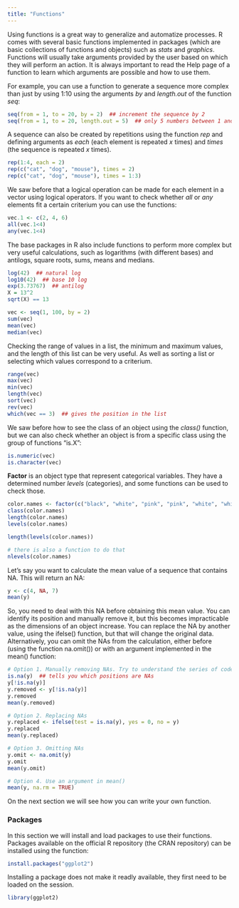 ```yaml
---
title: "Functions"
---
```


Using functions is a great way to generalize and automatize processes. R comes with several basic functions implemented in packages (which are basic collections of functions and objects) such as *stats* and *graphics*. Functions will usually take arguments provided by the user based on which they will perform an action. It is always important to read the Help page of a function to learn which arguments are possible and how to use them.

For example, you can use a function to generate a sequence more complex than just by using 1:10 using the arguments *by* and *length.out* of the function *seq*:

```r
seq(from = 1, to = 20, by = 2)  ## increment the sequence by 2
seq(from = 1, to = 20, length.out = 5)  ## only 5 numbers between 1 and 20
```

A sequence can also be created by repetitions using the function *rep* and defining arguments as *each* (each element is repeated *x* times) and *times* (the sequence is repeated *x* times).

```r
rep(1:4, each = 2)
rep(c("cat", "dog", "mouse"), times = 2)
rep(c("cat", "dog", "mouse"), times = 1:3)

```

We saw before that a logical operation can be made for each element in a vector using logical operators. If you want to check whether *all* or *any* elements fit a certain criterium you can use the functions:
```r
vec.1 <- c(2, 4, 6)
all(vec.1<4)
any(vec.1<4)
```

The base packages in R also include functions to perform more complex but very useful calculations, such as logarithms (with different bases) and antilogs, square roots, sums, means and medians.
```r
log(42)  ## natural log
log10(42)  ## base 10 log
exp(3.73767)  ## antilog
X = 13^2
sqrt(X) == 13

vec <- seq(1, 100, by = 2)
sum(vec)
mean(vec)
median(vec)
```
Checking the range of values in a list, the minimum and maximum values, and the length of this list can be very useful. As well as sorting a list or selecting which values correspond to a criterium.
```r
range(vec)
max(vec)
min(vec)
length(vec)
sort(vec)
rev(vec)
which(vec == 3)  ## gives the position in the list
```
We saw before how to see the class of an object using the *class()* function, but we can also check whether an object is from a specific class using the group of functions "is.X":
```r
is.numeric(vec)
is.character(vec)
```
**Factor** is an object type that represent categorical variables. They have a determined number *levels* (categories), and some functions can be used to check those.
```r
color.names <- factor(c("black", "white", "pink", "pink", "white", "white"))
class(color.names)
length(color.names)
levels(color.names)

length(levels(color.names))

# there is also a function to do that
nlevels(color.names)
```
Let's say you want to calculate the mean value of a sequence that contains NA. This will return an NA: 
```r
y <- c(4, NA, 7)
mean(y)
```
So, you need to deal with this NA before obtaining this mean value. You can identify its position and manually remove it, but this becomes impracticable as the dimensions of an object increase. You can replace the NA by another value, using the ifelse() function, but that will change the original data. Alternatively, you can omit the NAs from the calculation, either before (using the function na.omit()) or with an argument implemented in the mean() function:
```r
# Option 1. Manually removing NAs. Try to understand the series of code here
is.na(y)  ## tells you which positions are NAs
y[!is.na(y)]
y.removed <- y[!is.na(y)]  
y.removed
mean(y.removed)

# Option 2. Replacing NAs
y.replaced <- ifelse(test = is.na(y), yes = 0, no = y) 
y.replaced
mean(y.replaced)

# Option 3. Omitting NAs
y.omit <- na.omit(y)
y.omit
mean(y.omit)

# Option 4. Use an argument in mean()
mean(y, na.rm = TRUE)
```
On the next section we will see how you can write your own function.

### Packages

In this section we will install and load packages to use their functions.
Packages available on the official R repository (the CRAN repository) can be installed using the function:
```r
install.packages("ggplot2")
```

Installing a package does not make it readly available, they first need to be loaded on the session. 
```r
library(ggplot2)
```

